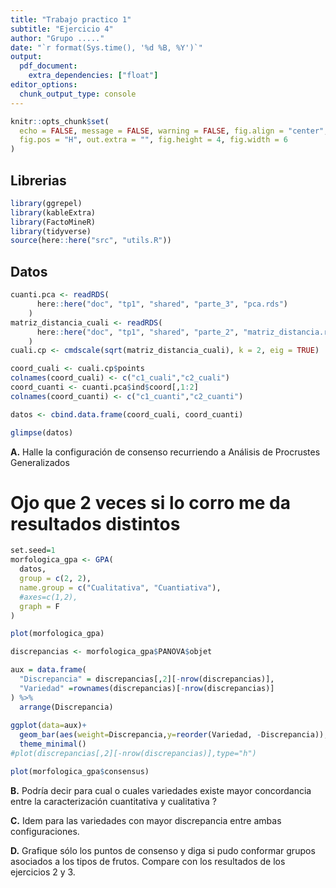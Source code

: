 ```yaml
---
title: "Trabajo practico 1"
subtitle: "Ejercicio 4"
author: "Grupo ....."
date: "`r format(Sys.time(), '%d %B, %Y')`"
output: 
  pdf_document:
    extra_dependencies: ["float"]
editor_options: 
  chunk_output_type: console
---
```


```r
knitr::opts_chunk$set(
  echo = FALSE, message = FALSE, warning = FALSE, fig.align = "center",
  fig.pos = "H", out.extra = "", fig.height = 4, fig.width = 6
)
```


## Librerias

```r
library(ggrepel)
library(kableExtra)
library(FactoMineR)
library(tidyverse)
source(here::here("src", "utils.R"))
```

## Datos

```r
cuanti.pca <- readRDS(
      here::here("doc", "tp1", "shared", "parte_3", "pca.rds")
    )  
matriz_distancia_cuali <- readRDS(
      here::here("doc", "tp1", "shared", "parte_2", "matriz_distancia.rds")
    )  
cuali.cp <- cmdscale(sqrt(matriz_distancia_cuali), k = 2, eig = TRUE)

coord_cuali <- cuali.cp$points
colnames(coord_cuali) <- c("c1_cuali","c2_cuali")
coord_cuanti <- cuanti.pca$ind$coord[,1:2]
colnames(coord_cuanti) <- c("c1_cuanti","c2_cuanti")

datos <- cbind.data.frame(coord_cuali, coord_cuanti)
```

```r
glimpse(datos)
```


**A.** Halle la configuración de consenso recurriendo a Análisis de Procrustes 
Generalizados

# Ojo que 2 veces si lo corro me da resultados distintos


```r
set.seed=1
morfologica_gpa <- GPA(
  datos, 
  group = c(2, 2), 
  name.group = c("Cualitativa", "Cuantiativa"),
  #axes=c(1,2),
  graph = F
)
```

```r
plot(morfologica_gpa)
```

```r
discrepancias <- morfologica_gpa$PANOVA$objet
```

```r
aux = data.frame(
  "Discrepancia" = discrepancias[,2][-nrow(discrepancias)],
  "Variedad" =rownames(discrepancias)[-nrow(discrepancias)]
) %>% 
  arrange(Discrepancia)
  
ggplot(data=aux)+
  geom_bar(aes(weight=Discrepancia,y=reorder(Variedad, -Discrepancia)),width = .2) +
  theme_minimal() 
#plot(discrepancias[,2][-nrow(discrepancias)],type="h")
```



```r
plot(morfologica_gpa$consensus)
```

**B.** Podría decir para cual o cuales variedades existe mayor concordancia 
entre la caracterización cuantitativa y cualitativa ?

**C.** Idem para las variedades con mayor discrepancia entre ambas 
configuraciones.

**D.** Grafique sólo los puntos de consenso y diga si pudo conformar grupos 
asociados a los tipos de frutos. Compare con los resultados de los ejercicios 2 
y 3.